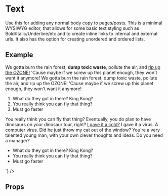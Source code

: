
<Meta title="Pattern Library|Typography/Text" component={Text} />

# Text
 
Use this for adding any normal body copy to pages/posts. This is a minimal WYSIWYG editor, that allows for some basic text styling such as Bold/Italic/Underline/etc and to create inline links to internal and external urls. It also has the option for creating unordered and ordered lists.


## Example

<Preview>
    <Story name="Normal">
        <div style={{padding: "20px"}}>
            <Text
                html={`
                    <p>We gotta burn the rain forest, <strong>dump toxic waste</strong>, pollute the air, and <a href="#">rip up the OZONE!</a> 'Cause maybe if we screw up this planet enough, they won't want it anymore! We gotta burn the rain forest, dump toxic waste, pollute the air, and rip up the OZONE! 'Cause maybe if we screw up this planet enough, they won't want it anymore!</p>
                    <ol>
                        <li>What do they got in there? King Kong?</li>
                        <li>You really think you can fly that thing?</li>
                        <li>Must go faster</li>
                    </ol>
                    <p>You really think you can fly that thing? Eventually, you do plan to have dinosaurs on your dinosaur tour, right? <a href="#">I gave it a cold?</a> I gave it a virus. A computer virus. Did he just throw my cat out of the window? You're a very talented young man, with your own clever thoughts and ideas. Do you need a manager?</p>
                    <ul>
                        <li>What do they got in there? King Kong?</li>
                        <li>You really think you can fly that thing?</li>
                        <li>Must go faster</li>
                    </ul>
                `}
            />
        </div>
    </Story>
</Preview>

## Props 

<Props of={Text} />